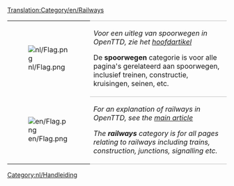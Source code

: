 [[Translation:Category/en/Railways]]


{| 
|- valign="top"
| [[File:nl/Flag.png]]
| style="border-top:1px solid silver; border-bottom:1px solid silver;" |''Voor een uitleg van spoorwegen in OpenTTD, zie het [[nl/Manual/Base Set/Spoorwegen|hoofdartikel]]''

De '''spoorwegen''' categorie is voor alle pagina's gerelateerd aan spoorwegen, inclusief treinen, constructie, kruisingen, seinen, etc.
|- valign="top"
| [[File:en/Flag.png]]
| style="border-bottom:1px solid silver;" |''For an explanation of railways in OpenTTD, see the [[en/Manual/Base Set/Railways|main article]]''

''The '''railways''' category is for all pages relating to railways including trains, construction, junctions, signalling etc.''
|}

[[Category:nl/Handleiding]]